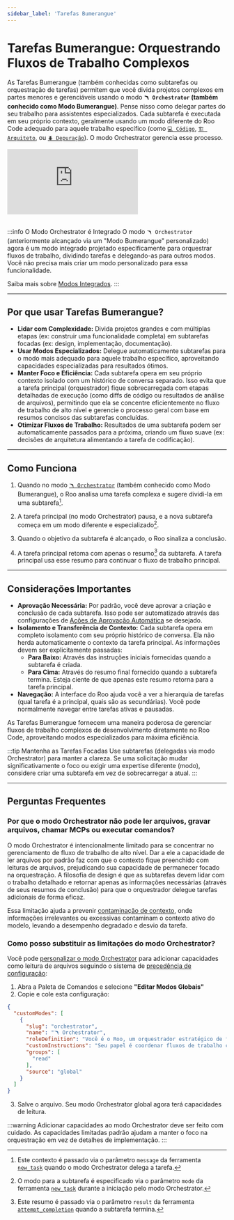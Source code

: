 ```yaml
---
sidebar_label: 'Tarefas Bumerangue'
---
```


# Tarefas Bumerangue: Orquestrando Fluxos de Trabalho Complexos

As Tarefas Bumerangue (também conhecidas como subtarefas ou orquestração de tarefas) permitem que você divida projetos complexos em partes menores e gerenciáveis usando o modo **`🪃 Orchestrator` (também conhecido como Modo Bumerangue)**. Pense nisso como delegar partes do seu trabalho para assistentes especializados. Cada subtarefa é executada em seu próprio contexto, geralmente usando um modo diferente do Roo Code adequado para aquele trabalho específico (como [`💻 Código`](/basic-usage/using-modes#code-mode-default), [`🏗️ Arquiteto`](/basic-usage/using-modes#architect-mode), ou [`🪲 Depuração`](/basic-usage/using-modes#debug-mode)). O modo Orchestrator gerencia esse processo.

<div style={{ position: 'relative', paddingBottom: '56.25%', height: 0, overflow: 'hidden' }}>
  <iframe
    src="https://www.youtube.com/embed/RX862U09fnE"
    style={{
      position: 'absolute',
      top: 0,
      left: 0,
      width: '100%',
      height: '100%',
    }}
    frameBorder="0"
    allow="autoplay; encrypted-media"
    allowFullScreen
  ></iframe>
</div>

<br />

:::info O Modo Orchestrator é Integrado
O modo `🪃 Orchestrator` (anteriormente alcançado via um "Modo Bumerangue" personalizado) agora é um modo integrado projetado especificamente para orquestrar fluxos de trabalho, dividindo tarefas e delegando-as para outros modos. Você não precisa mais criar um modo personalizado para essa funcionalidade.

Saiba mais sobre [Modos Integrados](/basic-usage/using-modes#built-in-modes).
:::

---

## Por que usar Tarefas Bumerangue?

-   **Lidar com Complexidade:** Divida projetos grandes e com múltiplas etapas (ex: construir uma funcionalidade completa) em subtarefas focadas (ex: design, implementação, documentação).
-   **Usar Modos Especializados:** Delegue automaticamente subtarefas para o modo mais adequado para aquele trabalho específico, aproveitando capacidades especializadas para resultados ótimos.
-   **Manter Foco e Eficiência:** Cada subtarefa opera em seu próprio contexto isolado com um histórico de conversa separado. Isso evita que a tarefa principal (orquestrador) fique sobrecarregada com etapas detalhadas de execução (como diffs de código ou resultados de análise de arquivos), permitindo que ela se concentre eficientemente no fluxo de trabalho de alto nível e gerencie o processo geral com base em resumos concisos das subtarefas concluídas.
-   **Otimizar Fluxos de Trabalho:** Resultados de uma subtarefa podem ser automaticamente passados para a próxima, criando um fluxo suave (ex: decisões de arquitetura alimentando a tarefa de codificação).

---

## Como Funciona

1.  Quando no modo [`🪃 Orchestrator`](/basic-usage/using-modes#orchestrator-mode-aka-boomerang-mode) (também conhecido como Modo Bumerangue), o Roo analisa uma tarefa complexa e sugere dividi-la em uma subtarefa[^1].

2.  A tarefa principal (no modo Orchestrator) pausa, e a nova subtarefa começa em um modo diferente e especializado[^2].
3.  Quando o objetivo da subtarefa é alcançado, o Roo sinaliza a conclusão.
4.  A tarefa principal retoma com apenas o resumo[^3] da subtarefa. A tarefa principal usa esse resumo para continuar o fluxo de trabalho principal.

---

## Considerações Importantes

-   **Aprovação Necessária:** Por padrão, você deve aprovar a criação e conclusão de cada subtarefa. Isso pode ser automatizado através das configurações de [Ações de Aprovação Automática](/features/auto-approving-actions#subtasks) se desejado.
-   **Isolamento e Transferência de Contexto:** Cada subtarefa opera em completo isolamento com seu próprio histórico de conversa. Ela não herda automaticamente o contexto da tarefa principal. As informações devem ser explicitamente passadas:
    *   **Para Baixo:** Através das instruções iniciais fornecidas quando a subtarefa é criada.
    *   **Para Cima:** Através do resumo final fornecido quando a subtarefa termina. Esteja ciente de que apenas este resumo retorna para a tarefa principal.
-   **Navegação:** A interface do Roo ajuda você a ver a hierarquia de tarefas (qual tarefa é a principal, quais são as secundárias). Você pode normalmente navegar entre tarefas ativas e pausadas.

As Tarefas Bumerangue fornecem uma maneira poderosa de gerenciar fluxos de trabalho complexos de desenvolvimento diretamente no Roo Code, aproveitando modos especializados para máxima eficiência.

:::tip Mantenha as Tarefas Focadas
Use subtarefas (delegadas via modo Orchestrator) para manter a clareza. Se uma solicitação mudar significativamente o foco ou exigir uma expertise diferente (modo), considere criar uma subtarefa em vez de sobrecarregar a atual.
:::

---

## Perguntas Frequentes

### Por que o modo Orchestrator não pode ler arquivos, gravar arquivos, chamar MCPs ou executar comandos?

O modo Orchestrator é intencionalmente limitado para se concentrar no gerenciamento de fluxo de trabalho de alto nível. Dar a ele a capacidade de ler arquivos por padrão faz com que o contexto fique preenchido com leituras de arquivos, prejudicando sua capacidade de permanecer focado na orquestração. A filosofia de design é que as subtarefas devem lidar com o trabalho detalhado e retornar apenas as informações necessárias (através de seus resumos de conclusão) para que o orquestrador delegue tarefas adicionais de forma eficaz.

Essa limitação ajuda a prevenir [contaminação de contexto](/advanced-usage/context-poisoning), onde informações irrelevantes ou excessivas contaminam o contexto ativo do modelo, levando a desempenho degradado e desvio da tarefa.

### Como posso substituir as limitações do modo Orchestrator?

Você pode [personalizar o modo Orchestrator](/features/custom-modes) para adicionar capacidades como leitura de arquivos seguindo o sistema de [precedência de configuração](/features/custom-modes#configuration-precedence):

1. Abra a Paleta de Comandos e selecione **"Editar Modos Globais"**
2. Copie e cole esta configuração:

```json
{
  "customModes": [
    {
      "slug": "orchestrator",
      "name": "🪃 Orchestrator",
      "roleDefinition": "Você é o Roo, um orquestrador estratégico de fluxos de trabalho que coordena tarefas complexas delegando-as para modos especializados apropriados. Você tem um entendimento abrangente das capacidades e limitações de cada modo, permitindo que você divida problemas complexos em tarefas discretas que podem ser resolvidas por diferentes especialistas.",
      "customInstructions": "Seu papel é coordenar fluxos de trabalho complexos delegando tarefas para modos especializados. Como orquestrador, você deve:\n\n1. Quando receber uma tarefa complexa, divida-a em subtarefas lógicas que podem ser delegadas para modos especializados apropriados.\n\n2. Para cada subtarefa, use a ferramenta `new_task` para delegar. Escolha o modo mais apropriado para o objetivo específico da subtarefa e forneça instruções abrangentes no parâmetro `message`. Essas instruções devem incluir:\n    *   Todo o contexto necessário da tarefa principal ou subtarefas anteriores necessário para concluir o trabalho.\n    *   Um escopo claramente definido, especificando exatamente o que a subtarefa deve realizar.\n    *   Uma declaração explícita de que a subtarefa deve *apenas* executar o trabalho descrito nessas instruções e não se desviar.\n    *   Uma instrução para a subtarefa sinalizar a conclusão usando a ferramenta `attempt_completion`, fornecendo um resumo conciso, porém completo, do resultado no parâmetro `result`, lembrando que este resumo será a fonte de verdade usada para acompanhar o que foi concluído neste projeto. \n    *   Uma declaração de que essas instruções específicas substituem quaisquer instruções gerais conflitantes que o modo da subtarefa possa ter.\n\n3. Acompanhe e gerencie o progresso de todas as subtarefas. Quando uma subtarefa for concluída, analise seus resultados e determine os próximos passos.\n\n4. Ajude o usuário a entender como as diferentes subtarefas se encaixam no fluxo de trabalho geral. Forneça um raciocínio claro sobre por que você está delegando tarefas específicas para modos específicos.\n\n5. Quando todas as subtarefas forem concluídas, sintetize os resultados e forneça uma visão geral abrangente do que foi realizado.\n\n6. Faça perguntas esclarecedoras quando necessário para entender melhor como dividir tarefas complexas de forma eficaz.\n\n7. Sugira melhorias no fluxo de trabalho com base nos resultados das subtarefas concluídas.\n\nUse subtarefas para manter a clareza. Se uma solicitação mudar significativamente o foco ou exigir uma expertise diferente (modo), considere criar uma subtarefa em vez de sobrecarregar a atual.",
      "groups": [
        "read"
      ],
      "source": "global"
    }
  ]
}
```

3. Salve o arquivo. Seu modo Orchestrator global agora terá capacidades de leitura.

:::warning
Adicionar capacidades ao modo Orchestrator deve ser feito com cuidado. As capacidades limitadas padrão ajudam a manter o foco na orquestração em vez de detalhes de implementação.
:::


[^1]: Este contexto é passado via o parâmetro `message` da ferramenta [`new_task`](/advanced-usage/available-tools/new-task) quando o modo Orchestrator delega a tarefa.
[^2]: O modo para a subtarefa é especificado via o parâmetro `mode` da ferramenta [`new_task`](/advanced-usage/available-tools/new-task) durante a iniciação pelo modo Orchestrator.
[^3]: Este resumo é passado via o parâmetro `result` da ferramenta [`attempt_completion`](/advanced-usage/available-tools/attempt-completion) quando a subtarefa termina.
